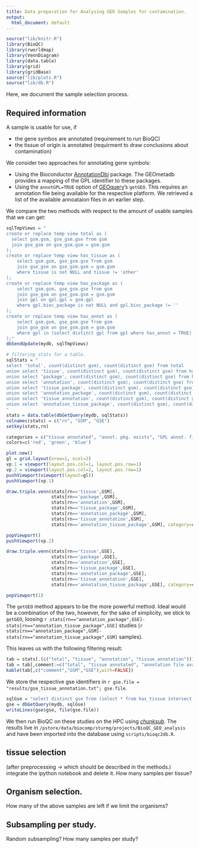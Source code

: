 ```yaml
---
title: Data preparation for Analysing GEO Samples for contamination. 
output: 
  html_document: default
---
```


```r
source("lib/knitr.R")
library(BioQC)
library(rworldmap)
library(VennDiagram)
library(data.table)
library(grid)
library(gridBase)
source("lib/plots.R")
source("lib/db.R")
```

Here, we document the sample selection process. 

## Required information 
A sample is usable for use, if 

* the gene symbos are annotated (requirement to run BioQC)
* the tissue of origin is annotated (requirment to draw conclusions about contamination)

We consider two approaches for annotating gene symbols: 

* Using the Bioconductor [AnnotationDbi](https://bioconductor.org/packages/release/bioc/html/AnnotationDbi.html) package. The GEOmetadb provides a mapping of the GPL identifier to these packages. 
* Using the `annotGPL=TRUE` option of [GEOquery](https://bioconductor.org/packages/release/bioc/html/GEOquery.html)'s `getGEO`. This requires an annotation file being available for the respective platform. We retrieved a list of the available annoataion files in an earlier step. 

We compare the two methods with respect to the amount of usable samples that we can get: 
 
```r
sqlTmpViews = "
create or replace temp view total as (
  select gsm.gsm, gse_gsm.gse from gsm
  join gse_gsm on gse_gsm.gsm = gsm.gsm
);
create or replace temp view has_tissue as (
    select gsm.gsm, gse_gsm.gse from gsm
    join gse_gsm on gse_gsm.gsm = gsm.gsm
    where tissue is not NULL and tissue != 'other'
);
create or replace temp view has_package as (
    select gsm.gsm, gse_gsm.gse from gsm
    join gse_gsm on gse_gsm.gsm = gsm.gsm
    join gpl on gpl.gpl = gsm.gpl
    where gpl.bioc_package is not NULL and gpl.bioc_package != ''
);
create or replace temp view has_annot as (
    select gsm.gsm, gse_gsm.gse from gsm
    join gse_gsm on gse_gsm.gsm = gsm.gsm
    where gpl in (select distinct gpl from gpl where has_annot = TRUE) 
);"
dbSendUpdate(mydb, sqlTmpViews)
```
 
```r
# filtering stats for a table. 
sqlStats = "
select 'total', count(distinct gsm), count(distinct gse) from total
union select 'tissue', count(distinct gsm), count(distinct gse) from has_tissue
union select 'package', count(distinct gsm), count(distinct gse) from has_package
union select 'annotation', count(distinct gsm), count(distinct gse) from has_annot
union select 'tissue_package', count(distinct gsm), count(distinct gse) from (select * from has_tissue intersect select * from has_package) u1
union select 'annotation_package', count(distinct gsm), count(distinct gse) from (select * from has_annot intersect select * from has_package) u2
union select 'tissue_annotation', count(distinct gsm), count(distinct gse) from (select * from has_tissue intersect select * from has_annot) u3
union select 'annotation_tissue_package', count(distinct gsm), count(distinct gse) from (select * from has_tissue intersect select * from has_package intersect select * from has_annot) u4
"
stats = data.table(dbGetQuery(mydb, sqlStats))
colnames(stats) = c("rn", "GSM", "GSE")
setkey(stats,rn)

categories = c("tissue annotated", "annot. pkg. exists", "GPL annot. file exists")
colors=c('red', 'green', 'blue')

plot.new()
gl = grid.layout(nrow=1, ncol=2)
vp.1 = viewport(layout.pos.col=1, layout.pos.row=1)
vp.2 = viewport(layout.pos.col=2, layout.pos.row=1)
pushViewport(viewport(layout=gl))
pushViewport(vp.1)

draw.triple.venn(stats[rn=='tissue',GSM], 
                 stats[rn=='package',GSM], 
                 stats[rn=='annotation',GSM], 
                 stats[rn=='tissue_package',GSM],
                 stats[rn=='annotation_package',GSM], 
                 stats[rn=='tissue_annotation',GSM], 
                 stats[rn=='annotation_tissue_package',GSM], category=categories, fill=colors)

popViewport()
pushViewport(vp.2)

draw.triple.venn(stats[rn=='tissue',GSE], 
                 stats[rn=='package',GSE], 
                 stats[rn=='annotation',GSE], 
                 stats[rn=='tissue_package',GSE],
                 stats[rn=='annotation_package',GSE], 
                 stats[rn=='tissue_annotation',GSE], 
                 stats[rn=='annotation_tissue_package',GSE], category=categories, fill=colors)

popViewport(1)
```

The `getGEO` method appears to be the more powerful method. Ideal would be a combination of the two, however, for the sake of simplicity, we stick to `getGEO`, loosing `r stats[rn=="annotation_package",GSE]-stats[rn=="annotation_tissue_package",GSE]` studies (`r stats[rn=="annotation_package",GSM]-stats[rn=="annotation_tissue_package",GSM]` samples). 

This leaves us with the following filtering result: 
```r
tab = stats[.(c("total", "tissue", "annotation", "tissue_annotation"))]
tab = tab[,comment:=c("total", "tissue annotated", "annotation file available", "tissue and annotation file")]
kable(tab[,c("comment","GSM","GSE"),with=FALSE])
```

We store the respective gse identifiers in ``r gse.file = "results/gse_tissue_annotation.txt"; gse.file``. 
```r
sqlGse = "select distinct gse from (select * from has_tissue intersect select * from has_annot) u"
gse = dbGetQuery(mydb, sqlGse)
writeLines(gse$gse, file(gse.file))
```

We then run BioQC on these studies on the HPC using [*chunksub*](https://github.com/grst/chunksub). The results live 
in `/pstore/data/biocomp/sturmg/projects/BioQC_GEO_analysis` and have been 
imported into the database using `scripts/bioqc2db.R`. 



## tissue selection
(after preprocessing -> which should be described in the methods.)
integrate the ipython notebook and delete it. 
How many samples per tissue? 

## Organism selection. 
How many of the above samples are left if we limit the organisms? 

## Subsampling per study. 
Random subsampling?
How many samples per study? 